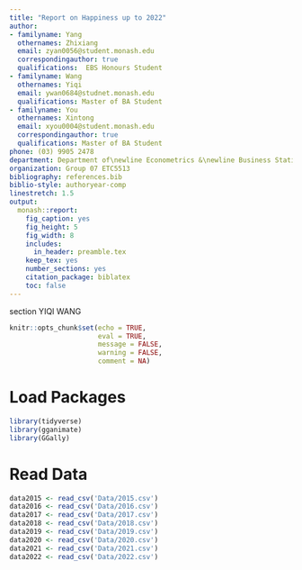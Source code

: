 ```yaml
---
title: "Report on Happiness up to 2022"
author:
- familyname: Yang 
  othernames: Zhixiang
  email: zyan0056@student.monash.edu
  correspondingauthor: true
  qualifications:  EBS Honours Student
- familyname: Wang
  othernames: Yiqi
  email: ywan0684@studnet.monash.edu
  qualifications: Master of BA Student
- familyname: You
  othernames: Xintong
  email: xyou0004@student.monash.edu
  correspondingauthor: true
  qualifications: Master of BA Student
phone: (03) 9905 2478
department: Department of\newline Econometrics &\newline Business Statistics
organization: Group 07 ETC5513
bibliography: references.bib
biblio-style: authoryear-comp
linestretch: 1.5
output:
  monash::report:
    fig_caption: yes
    fig_height: 5
    fig_width: 8
    includes:
      in_header: preamble.tex
    keep_tex: yes
    number_sections: yes
    citation_package: biblatex
    toc: false
---
```



section YIQI WANG
```r
knitr::opts_chunk$set(echo = TRUE,
                      eval = TRUE,
                      message = FALSE, 
                      warning = FALSE,
                      comment = NA)
```

# Load Packages

```r
library(tidyverse)
library(gganimate)
library(GGally)
```

# Read Data

```r
data2015 <- read_csv('Data/2015.csv')
data2016 <- read_csv('Data/2016.csv')
data2017 <- read_csv('Data/2017.csv')
data2018 <- read_csv('Data/2018.csv')
data2019 <- read_csv('Data/2019.csv')
data2020 <- read_csv('Data/2020.csv')
data2021 <- read_csv('Data/2021.csv')
data2022 <- read_csv('Data/2022.csv')
```






